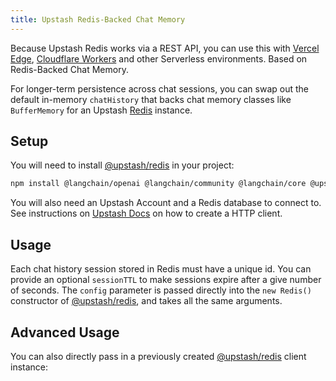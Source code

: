 ```yaml
---
title: Upstash Redis-Backed Chat Memory
---
```


Because Upstash Redis works via a REST API, you can use this with [Vercel Edge](https://vercel.com/docs/concepts/functions/edge-functions/edge-runtime), [Cloudflare Workers](https://developers.cloudflare.com/workers/) and other Serverless environments.
Based on Redis-Backed Chat Memory.

For longer-term persistence across chat sessions, you can swap out the default in-memory `chatHistory` that backs chat memory classes like `BufferMemory` for an Upstash [Redis](https://redis.io/) instance.

## Setup

You will need to install [@upstash/redis](https://github.com/upstash/upstash-redis) in your project:

```bash npm
npm install @langchain/openai @langchain/community @langchain/core @upstash/redis
```

You will also need an Upstash Account and a Redis database to connect to. See instructions on [Upstash Docs](https://docs.upstash.com/redis) on how to create a HTTP client.

## Usage

Each chat history session stored in Redis must have a unique id. You can provide an optional `sessionTTL` to make sessions expire after a give number of seconds.
The `config` parameter is passed directly into the `new Redis()` constructor of [@upstash/redis](https://docs.upstash.com/redis/sdks/javascriptsdk/overview), and takes all the same arguments.


<UpstashRedis />

## Advanced Usage

You can also directly pass in a previously created [@upstash/redis](https://docs.upstash.com/redis/sdks/javascriptsdk/overview) client instance:


<UpstashRedisAdvanced />
